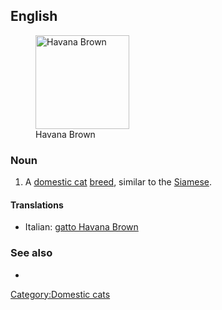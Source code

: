 ==English==
[[File:Havana Brown.jpg|thumb|150px|right|Havana Brown]]
===Noun===
{{en-noun|sg=[[Havana]] [[brown|Brown]]}}

# A [[domestic cat]] [[breed]], similar to the [[Siamese]].

====Translations====
{{checktrans-top}}
*Italian: [[gatto Havana Brown]]
{{checktrans-mid}}

{{checktrans-bottom}}

===See also===
* {{pedia}}
[[Category:Domestic cats]]